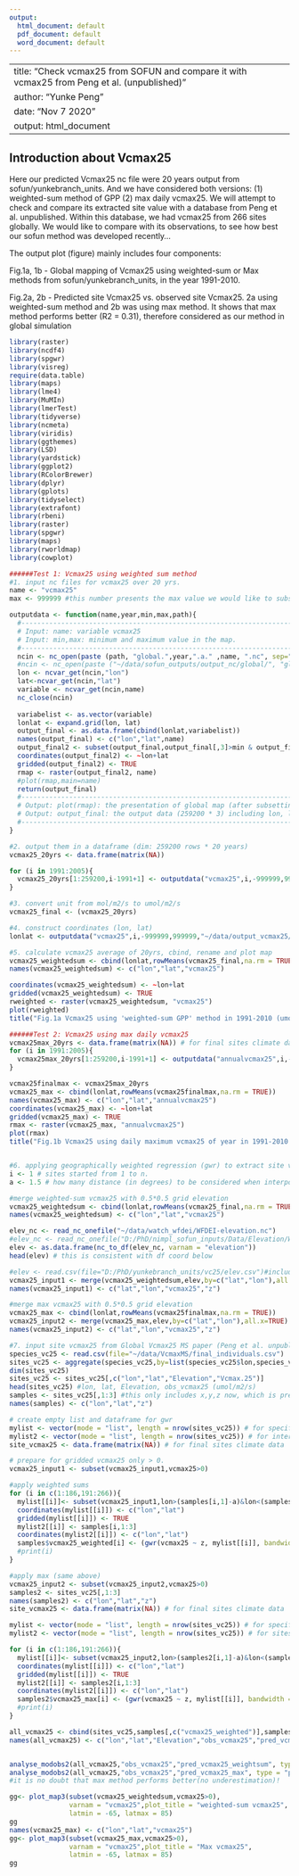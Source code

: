 ```yaml
---
output:
  html_document: default
  pdf_document: default
  word_document: default
---
```


---
title: "Check vcmax25 from SOFUN and compare it with vcmax25 from Peng et al. (unpublished)"
author: "Yunke Peng"
date: "Nov 7 2020"
output: html_document
---

## Introduction about Vcmax25

Here our predicted Vcmax25 nc file were 20 years output from sofun/yunkebranch_units. And we have considered both versions: (1) weighted-sum method of GPP (2) max daily vcmax25. We will attempt to check and compare its extracted site value with a database from Peng et al. unpublished. Within this database, we had vcmax25 from 266 sites globally. We would like to compare with its observations, to see how best our sofun method was developed recently...

The output plot (figure) mainly includes four components:

Fig.1a, 1b - Global mapping of Vcmax25 using weighted-sum or Max methods from sofun/yunkebranch_units, in the year 1991-2010.

Fig.2a, 2b - Predicted site Vcmax25 vs. observed site Vcmax25. 2a using weighted-sum method and 2b was using max method. It shows that max method performs better (R2 = 0.31), therefore considered as our method in global simulation

```r
library(raster)
library(ncdf4)
library(spgwr)  
library(visreg)
require(data.table)
library(maps)
library(lme4)
library(MuMIn)
library(lmerTest)
library(tidyverse)
library(ncmeta)
library(viridis)
library(ggthemes)
library(LSD)
library(yardstick)
library(ggplot2)
library(RColorBrewer)
library(dplyr)
library(gplots)
library(tidyselect)
library(extrafont)
library(rbeni)
library(raster)
library(spgwr)
library(maps)
library(rworldmap)
library(cowplot)

######Test 1: Vcmax25 using weighted sum method 
#1. input nc files for vcmax25 over 20 yrs.
name <- "vcmax25"
max <- 999999 #this number presents the max value we would like to subset. 

outputdata <- function(name,year,min,max,path){
  #-----------------------------------------------------------------------
  # Input: name: variable vcmax25
  # Input: min,max: minimum and maximum value in the map.
  #-----------------------------------------------------------------------
  ncin <- nc_open(paste (path, "global.",year,".a." ,name, ".nc", sep=""))
  #ncin <- nc_open(paste ("~/data/sofun_outputs/output_nc/global/", "global.2004.a." ,name, ".nc", sep=""))
  lon <- ncvar_get(ncin,"lon")
  lat<-ncvar_get(ncin,"lat")
  variable <- ncvar_get(ncin,name)
  nc_close(ncin)
  
  variabelist <- as.vector(variable)
  lonlat <- expand.grid(lon, lat)
  output_final <- as.data.frame(cbind(lonlat,variabelist))
  names(output_final) <- c("lon","lat",name)
  output_final2 <- subset(output_final,output_final[,3]>min & output_final[,3]<max) # to make map easy to follow, it subset a reasonable value here.
  coordinates(output_final2) <- ~lon+lat 
  gridded(output_final2) <- TRUE
  rmap <- raster(output_final2, name) 
  #plot(rmap,main=name)
  return(output_final)
  #-----------------------------------------------------------------------
  # Output: plot(rmap): the presentation of global map (after subsetting max of data)
  # Output: output_final: the output data (259200 * 3) including lon, lat and value
  #-----------------------------------------------------------------------
}

#2. output them in a dataframe (dim: 259200 rows * 20 years)
vcmax25_20yrs <- data.frame(matrix(NA))

for (i in 1991:2005){
  vcmax25_20yrs[1:259200,i-1991+1] <- outputdata("vcmax25",i,-999999,999999,"~/data/output_vcmax25/weight/")[,3]
}

#3. convert unit from mol/m2/s to umol/m2/s
vcmax25_final <- (vcmax25_20yrs)

#4. construct coordinates (lon, lat)
lonlat <- outputdata("vcmax25",i,-999999,999999,"~/data/output_vcmax25/weight/")[,1:2]

#5. calculate vcmax25 average of 20yrs, cbind, rename and plot map
vcmax25_weightedsum <- cbind(lonlat,rowMeans(vcmax25_final,na.rm = TRUE))
names(vcmax25_weightedsum) <- c("lon","lat","vcmax25")

coordinates(vcmax25_weightedsum) <- ~lon+lat 
gridded(vcmax25_weightedsum) <- TRUE
rweighted <- raster(vcmax25_weightedsum, "vcmax25") 
plot(rweighted)
title("Fig.1a Vcmax25 using 'weighted-sum GPP' method in 1991-2010 (umol m-2 s-1) ")

######Test 2: Vcmax25 using max daily vcmax25
vcmax25max_20yrs <- data.frame(matrix(NA)) # for final sites climate data
for (i in 1991:2005){
  vcmax25max_20yrs[1:259200,i-1991+1] <- outputdata("annualvcmax25",i,-999999,999999,"~/data/output_vcmax25/max/")[,3]
}

vcmax25finalmax <- vcmax25max_20yrs
vcmax25_max <- cbind(lonlat,rowMeans(vcmax25finalmax,na.rm = TRUE))
names(vcmax25_max) <- c("lon","lat","annualvcmax25")
coordinates(vcmax25_max) <- ~lon+lat 
gridded(vcmax25_max) <- TRUE
rmax <- raster(vcmax25_max, "annualvcmax25") 
plot(rmax)
title("Fig.1b Vcmax25 using daily maximum vcmax25 of year in 1991-2010 (umol m-2 s-1) ")


#6. applying geographically weighted regression (gwr) to extract site vcmax25 from grids data
i <- 1 # sites started from 1 to n.
a <- 1.5 # how many distance (in degrees) to be considered when interpolating values in gwr. This value has been examined in advance, and considered as the optimum value (with highest R2).

#merge weighted-sum vcmax25 with 0.5*0.5 grid elevation
vcmax25_weightedsum <- cbind(lonlat,rowMeans(vcmax25_final,na.rm = TRUE))
names(vcmax25_weightedsum) <- c("lon","lat","vcmax25")

elev_nc <- read_nc_onefile("~/data/watch_wfdei/WFDEI-elevation.nc")
#elev_nc <- read_nc_onefile("D:/PhD/nimpl_sofun_inputs/Data/Elevation/WFDEI-elevation.nc")
elev <- as.data.frame(nc_to_df(elev_nc, varnam = "elevation"))
head(elev) # this is consistent with df coord below

#elev <- read.csv(file="D:/PhD/yunkebranch_units/vc25/elev.csv")#include elevation data of 0.5 grids
vcmax25_input1 <- merge(vcmax25_weightedsum,elev,by=c("lat","lon"),all.x=TRUE) #merge with z
names(vcmax25_input1) <- c("lat","lon","vcmax25","z")

#merge max vcmax25 with 0.5*0.5 grid elevation
vcmax25_max <- cbind(lonlat,rowMeans(vcmax25finalmax,na.rm = TRUE))
vcmax25_input2 <- merge(vcmax25_max,elev,by=c("lat","lon"),all.x=TRUE)
names(vcmax25_input2) <- c("lat","lon","vcmax25","z")

#7. input site vcmax25 from Global Vcmax25 MS paper (Peng et al. unpublished).
species_vc25 <- read.csv(file="~/data/VcmaxMS/final_individuals.csv")
sites_vc25 <- aggregate(species_vc25,by=list(species_vc25$lon,species_vc25$lat), FUN=mean, na.rm=TRUE)
dim(sites_vc25)
sites_vc25 <- sites_vc25[,c("lon","lat","Elevation","Vcmax.25")]
head(sites_vc25) #lon, lat, Elevation, obs_vcmax25 (umol/m2/s)
samples <- sites_vc25[,1:3] #this only includes x,y,z now, which is prepared for gwr then.
names(samples) <- c("lon","lat","z")

# create empty list and dataframe for gwr
mylist <- vector(mode = "list", length = nrow(sites_vc25)) # for specifying gridded data at certain degrees
mylist2 <- vector(mode = "list", length = nrow(sites_vc25)) # for interpolating sites
site_vcmax25 <- data.frame(matrix(NA)) # for final sites climate data

# prepare for gridded vcmax25 only > 0. 
vcmax25_input1 <- subset(vcmax25_input1,vcmax25>0)

#apply weighted sums
for (i in c(1:186,191:266)){ 
  mylist[[i]]<- subset(vcmax25_input1,lon>(samples[i,1]-a)&lon<(samples[i,1]+a)&lat>(samples[i,2]-a)&lat<(samples[i,2]+a))
  coordinates(mylist[[i]]) <- c("lon","lat")
  gridded(mylist[[i]]) <- TRUE
  mylist2[[i]] <- samples[i,1:3]
  coordinates(mylist2[[i]]) <- c("lon","lat")
  samples$vcmax25_weighted[i] <- (gwr(vcmax25 ~ z, mylist[[i]], bandwidth = 1.06, fit.points = mylist2[[i]],predictions=TRUE))$SDF$pred
  #print(i)
}

#apply max (same above)
vcmax25_input2 <- subset(vcmax25_input2,vcmax25>0)
samples2 <- sites_vc25[,1:3] 
names(samples2) <- c("lon","lat","z")
site_vcmax25 <- data.frame(matrix(NA)) # for final sites climate data

mylist <- vector(mode = "list", length = nrow(sites_vc25)) # for specifying gridded data at certain degrees
mylist2 <- vector(mode = "list", length = nrow(sites_vc25)) # for sites

for (i in c(1:186,191:266)){
  mylist[[i]]<- subset(vcmax25_input2,lon>(samples2[i,1]-a)&lon<(samples2[i,1]+a)&lat>(samples2[i,2]-a)&lat<(samples2[i,2]+a))
  coordinates(mylist[[i]]) <- c("lon","lat")
  gridded(mylist[[i]]) <- TRUE
  mylist2[[i]] <- samples2[i,1:3]
  coordinates(mylist2[[i]]) <- c("lon","lat")
  samples2$vcmax25_max[i] <- (gwr(vcmax25 ~ z, mylist[[i]], bandwidth = 1.06, fit.points = mylist2[[i]],predictions=TRUE))$SDF$pred
  #print(i)
}

all_vcmax25 <- cbind(sites_vc25,samples[,c("vcmax25_weighted")],samples2[,c("vcmax25_max")])
names(all_vcmax25) <- c("lon","lat","Elevation","obs_vcmax25","pred_vcmax25_weightsum","pred_vcmax25_max")


analyse_modobs2(all_vcmax25,"obs_vcmax25","pred_vcmax25_weightsum", type = "points")
analyse_modobs2(all_vcmax25,"obs_vcmax25","pred_vcmax25_max", type = "points")
#it is no doubt that max method performs better(no underestimation)!

gg<- plot_map3(subset(vcmax25_weightedsum,vcmax25>0), 
               varnam = "vcmax25",plot_title = "weighted-sum vcmax25",
               latmin = -65, latmax = 85) 
gg
names(vcmax25_max) <- c("lon","lat","vcmax25")
gg<- plot_map3(subset(vcmax25_max,vcmax25>0), 
               varnam = "vcmax25",plot_title = "Max vcmax25",
               latmin = -65, latmax = 85) 
gg

```
